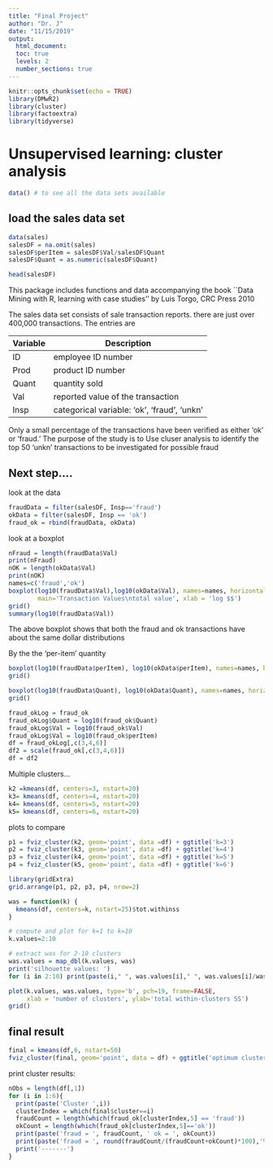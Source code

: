 ```yaml
---
title: "Final Project"
author: "Dr. J"
date: "11/15/2019"
output: 
  html_document:
  toc: true
  levels: 2
  number_sections: true
---
```


```r
knitr::opts_chunk$set(echo = TRUE)
library(DMwR2)
library(cluster)
library(factoextra)
library(tidyverse)
```

# Unsupervised learning: cluster analysis

```r
data() # to see all the data sets available
```

## load the sales data set

```r
data(sales)
salesDF = na.omit(sales)
salesDF$perItem = salesDF$Val/salesDF$Quant
salesDF$Quant = as.numeric(salesDF$Quant)

head(salesDF)
```


This package includes functions and data accompanying the book
``Data Mining with R, learning with case studies'' by Luis Torgo, CRC Press 2010

The sales data set consists of sale transaction reports.  there are just over 400,000 transactions.  The entries are 

Variable |  Description
---------|----------------
ID      | employee ID number   
Prod     | product ID number 
Quant    | quantity sold
Val     |  reported value of the transaction
Insp    | categorical variable: 'ok', 'fraud', 'unkn'

Only a small percentage of the transactions have been verified as either 'ok' or 'fraud.' 
The purpose of the study is to Use cluser analysis to identify the top 50 'unkn' transactions to be investigated for possible fraud

## Next step.... 
look at the data

```r
fraudData = filter(salesDF, Insp=='fraud')
okData = filter(salesDF, Insp == 'ok')
fraud_ok = rbind(fraudData, okData)

```

look at a boxplot

```r
nFraud = length(fraudData$Val)
print(nFraud)
nOK = length(okData$Val)
print(nOK)
names=c('fraud','ok')
boxplot(log10(fraudData$Val),log10(okData$Val), names=names, horizontal = TRUE, 
        main='Transaction Values\ntotal value', xlab = 'log $$')
grid()
summary(log10(fraudData$Val))
```


The above boxplot shows that both the fraud and ok transactions have about the same dollar distributions


By the the 'per-item' quantity

```r

boxplot(log10(fraudData$perItem), log10(okData$perItem), names=names, horizontal = TRUE, main='Transaction Values\nitem price', xlab = 'log price per item')
grid()


```


```r

boxplot(log10(fraudData$Quant), log10(okData$Quant), names=names, horizontal = TRUE, main='Quantity of transactions', xlab = 'log number of transactions')
grid()


```


```r
fraud_okLog = fraud_ok
fraud_okLog$Quant = log10(fraud_ok$Quant)
fraud_okLog$Val = log10(fraud_ok$Val)
fraud_okLog$Val = log10(fraud_ok$perItem)
df = fraud_okLog[,c(3,4,6)]
df2 = scale(fraud_ok[,c(3,4,6)])
df = df2
```



Multiple clusters...

```r
k2 =kmeans(df, centers=3, nstart=20)
k3= kmeans(df, centers=4, nstart=20)
k4= kmeans(df, centers=5, nstart=20)
k5= kmeans(df, centers=6, nstart=20)
```

plots to compare

```r
p1 = fviz_cluster(k2, geom='point', data =df) + ggtitle('k=3')
p2 = fviz_cluster(k3, geom='point', data =df) + ggtitle('k=4')
p3 = fviz_cluster(k4, geom='point', data =df) + ggtitle('k=5')
p4 = fviz_cluster(k5, geom='point', data =df) + ggtitle('k=6')

library(gridExtra)
grid.arrange(p1, p2, p3, p4, nrow=2)
```


```r
was = function(k) {
  kmeans(df, centers=k, nstart=25)$tot.withinss 
}

# compute and plot for k=1 to k=10
k.values=2:10

# extract was for 2-10 clusters
was.values = map_dbl(k.values, was)
print('silhouette values: ')
for (i in 2:10) print(paste(i," ", was.values[i]," ", was.values[i]/was.values[1]*100,"%"))

plot(k.values, was.values, type='b', pch=19, frame=FALSE, 
     xlab = 'number of clusters', ylab='total within-clusters SS')
grid()
```



## final result

```r
final = kmeans(df,6, nstart=50)
fviz_cluster(final, geom='point', data = df) + ggtitle('optimum clusters')
```

print cluster results:

```r
nObs = length(df[,1])
for (i in 1:6){
  print(paste('Cluster ',i))
  clusterIndex = which(final$cluster==i)
  fraudCount = length(which(fraud_ok[clusterIndex,5] == 'fraud'))
  okCount = length(which(fraud_ok[clusterIndex,5]=='ok'))
  print(paste('fraud = ', fraudCount, ' ok = ', okCount))
  print(paste('fraud = ', round(fraudCount/(fraudCount+okCount)*100),'%'))
  print('-------')
}

```


